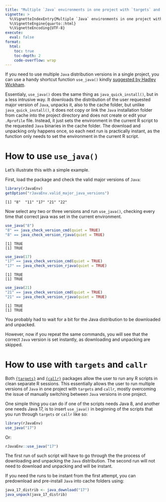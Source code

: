 ```yaml
---
title: "Multiple `Java` environments in one project with `targets` and `callr`"
vignette: >
  %\VignetteIndexEntry{Multiple `Java` environments in one project with `targets` and `callr`}
  %\VignetteEngine{quarto::html}
  %\VignetteEncoding{UTF-8}
execute:
  eval: false
format:
  html:
    toc: true
    toc-depth: 2
    code-overflow: wrap
---
```


If you need to use multiple `Java` distribution versions in a single project, you can use a handy shortcut function `use_java()` kindly [suggested by Hadley Wickham](https://github.com/e-kotov/rJavaEnv/issues/44){target='_blank'}.

Essentialy, `use_java()` does the same thing as `java_quick_install()`, but in a less intrusive way. It downloads the distribution of the user requested major version of `Java`, unpacks it, also to the cache folder, but unlike `java_quick_install()`, it does not copy or link the `Java` installation folder from cache into the project directory and does not create or edit your `.Rprofile` file. Instead, it just sets the environment in the current R script to the requested `Java` binaries in the cache folder. The download and unpacking only happens once, so each next run is practically instant, as the function only needs to set the environment in the current R script.

# How to use `use_java()`

Let's illustrate this with a simple example.

First, load the package and check the valid major versions of `Java`:

```r
library(rJavaEnv)
getOption("rJavaEnv.valid_major_java_versions")
```


```
[1] "8"  "11" "17" "21" "22"
```

Now select any two or three versions and run `use_java()`, checking every time that correct java was set in the current environment.

```r
use_java("8")
"8" == java_check_version_cmd(quiet = TRUE)
"8" == java_check_version_rjava(quiet = TRUE)
```

```
[1] TRUE
[1] TRUE
```

```r
use_java(17)
"17" == java_check_version_cmd(quiet = TRUE)
"17" == java_check_version_rjava(quiet = TRUE)
```

```
[1] TRUE
[1] TRUE
```

```r
use_java(21)
"21" == java_check_version_cmd(quiet = TRUE)
"21" == java_check_version_rjava(quiet = TRUE)
```


```
[1] TRUE
[1] TRUE
```

You probably had to wait for a bit for the Java distribution to be downloaded and unpacked.

However, now if you repeat the same commands, you will see that the correct `Java` version is set instantly, as downloading and unpacking are skipped.

# How to use with `targets` and `callr`

Both [`{targets}`](https://docs.ropensci.org/targets/){target="_blank"} and [`{callr}`](https://callr.r-lib.org/){target="_blank"} packages allow the user to run any R scripts in clean separate R sessions. This essentially allows the user to run multiple versions of `Java` in one project with `targets` and `callr`, mostly overcoming the issue of manually switching between `Java` versions in one project.

One simple thing you can do if one of the scripts needs Java 8, and another one needs Java 17, is to insert `use_java()` in beginning of the scripts that you run through `targets` or `callr` like so:

```r
library(rJavaEnv)
use_java("17")
```

Or:

```r
rJavaEnv::use_java("17")
```


The first run of such script will have to go through the the process of downloading and unpacking the `Java` distribution. The second run will not need to download and unpacking and will be instant.

If you need the runs to be instant from the first attempt, you can predownload and pre-install `Java` into cache folders using:

```r
java_17_distrib <- java_download("17")
java_unpack(java_17_distrib)
```
